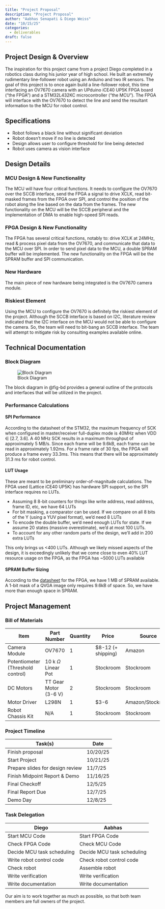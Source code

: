 ```yaml
---
title: "Project Proposal"
description: "Project Proposal"
author: "Aabhas Senapati & Diego Weiss"
date: "10/15/25"
categories:
  - deliverables
draft: false
---
```


## Project Design & Overview

The inspiration for this project came from a project Diego completed in a robotics class during his junior year of high school. He built an extremely rudimentary line-follower robot using an Arduino and two IR sensors. The goal of this project is to once again build a line-follower robot, this time interfacing an OV7670 camera with an UPduino iCE40 UP5K FPGA board (“the FPGA”) and a STM32L432KC microcontroller (“the MCU”). The FPGA will interface with the OV7670 to detect the line and send the resultant information to the MCU for robot control.


## Specifications

- Robot follows a black line without significant deviation
- Robot doesn’t move if no line is detected
- Design allows user to configure threshold for line being detected
- Robot uses camera as vision interface

## Design Details

### MCU Design & New Functionality

The MCU will have four critical functions. It needs to configure the OV7670 over the SCCB interface, send the FPGA a signal to drive XCLK, read bit-masked frames from the FPGA over SPI, and control the position of the robot along the line based on the data from the frames. The new functionality on the MCU will be the SCCB peripheral and the implementation of DMA to enable high-speed SPI reads.

### FPGA Design & New Functionality

The FPGA has several critical functions, notably to: drive XCLK at 24MHz, read & process pixel data from the OV7670, and communicate that data to the MCU over SPI. In order to send pixel data to the MCU, a double SPRAM buffer will be implemented. The new functionality on the FPGA will be the SPRAM buffer and SPI communication.

### New Hardware
The main piece of new hardware being integrated is the OV7670 camera module.

### Riskiest Element

Using the MCU to configure the OV7670 is definitely the riskiest element of the project. Although the SCCB interface is based on I2C, literature review indicated that the I2C interface on the MCU would not be able to configure the camera. So, the team will need to bit-bang an SCCB interface. The team will attempt to mitigate risk by consulting examples available online.

## Technical Documentation

### Block Diagram
![Block Diagram](/images/proposal/block_diagram_1.png){#fig-bd}

The block diagram in @fig-bd provides a general outline of the protocols and interfaces that will be utilized in the project.

### Performance Calculations

#### SPI Performance

According to the datasheet of the STM32, the maximum frequency of SCK when configured in master/receiver full-duplex mode is 40MHz when VDD ∈ [2.7, 3.6]. A 40 MHz SCK results in a maximum throughput of approximately 5 MB/s. Since each frame will be 9.6kB, each frame can be read in approximately 1.92ms. For a frame rate of 30 fps, the FPGA will produce a frame every 33.3ms. This means that there will be approximately 31.3 ms for robot control.

#### LUT Usage

These are meant to be preliminary order-of-magnitude calculations. The FPGA used (Lattice iCE40 UP5K) has hardware SPI support, so the SPI interface requires no LUTs.

- Assuming 8 8-bit counters for things like write address, read address, frame ID, etc, we have 64 LUTs
- For bit masking, a comparator can be used. If we compare on all 8 bits of the Y (using a YUV pixel format), we'd need 8 LUTs
- To encode the double buffer, we'd need enough LUTs for state. If we assume 20 states (massive overestimate), we'd at most 100 LUTs.
- To account for any other random parts of the design, we'll add in 200 extra LUTs

This only brings us <400 LUTs. Although we likely missed aspects of the design, it is exceedingly unlikely that we come close to even 40% LUT resource usage on the FPGA, as the FPGA has ~5000 LUTs available

#### SPRAM Buffer Sizing

According to the [datasheet](https://hmc-e155.github.io/assets/doc/FPGA-DS-02008-2-0-iCE40-UltraPlus-Family-Data-Sheet.pdf) for the FPGA, we have 1 MB of SPRAM available. A 1-bit mask of a QVGA image only requires 9.6kB of space. So, we have more than enough space in SPRAM.

## Project Management

### Bill of Materials

| Item | Part Number | Quantity | Price | Source |
|------|-------------|----------|-------|--------|
| Camera Module | OV7670 | 1 | $8-12 (+ shipping) | Amazon|
| Potentiometer (Threshold control) | 10 k $\Omega$ Linear Pot | 1 | Stockroom | Stockroom |
| DC Motors | TT Gear Motor (3-6 V) | 2 | Stockroom | Stockroom |
| Motor Driver | L298N | 1 | $3-6 | Amazon/Stockroom |
| Robot Chassis Kit | N/A | 1 | Stockroom | Stockroom |

### Project Timeline

| Task(s) | Date |
|---------|------|
| Finish proposal | 10/20/25 |
| Start Project   | 10/21/25 |
| Prepare slides for design review | 11/7/25 |
| Finish Midpoint Report & Demo | 11/16/25 |
| Final Checkoff | 12/5/25 |
| Final Report Due | 12/7/25 |
| Demo Day | 12/8/25 |

### Task Delegation
| Diego | Aabhas |
|-------|--------|
| Start MCU Code | Start FPGA Code |
| Check FPGA Code | Check MCU Code |
| Decide MCU task scheduling | Decide MCU task scheduling |
| Write robot control code | Check robot control code|
| Check robot | Assemble robot |
| Write verification | Write verification |
| Write documentation | Write documentation |

Our aim is to work together as much as possible, so that both team members are full owners of the project.